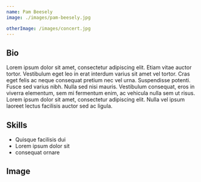 ```yaml
---
name: Pam Beesely
image: ./images/pam-beesely.jpg

otherImage: /images/concert.jpg
---
```


## Bio

Lorem ipsum dolor sit amet, consectetur adipiscing elit. Etiam vitae auctor tortor. Vestibulum eget leo in erat interdum varius sit amet vel tortor. Cras eget felis ac neque consequat pretium nec vel urna. Suspendisse potenti. Fusce sed varius nibh. Nulla sed nisi mauris. Vestibulum consequat, eros in viverra elementum, sem mi fermentum enim, ac vehicula nulla sem ut risus. Lorem ipsum dolor sit amet, consectetur adipiscing elit. Nulla vel ipsum laoreet lectus facilisis auctor sed ac ligula.

## Skills

- Quisque facilisis dui
- Lorem ipsum dolor sit
- consequat ornare

## Image

<CustomImage imageUrl={frontmatter.otherImage} />